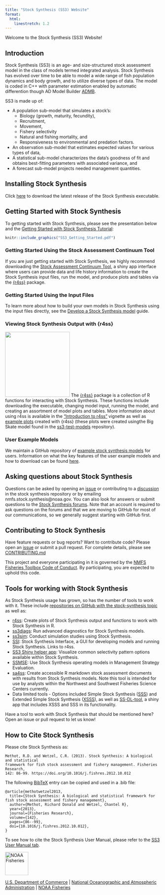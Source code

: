 ```yaml
---
title: "Stock Synthesis (SS3) Website"
format: 
  html: 
    linestretch: 1.2
---
```


Welcome to the Stock Synthesis (SS3) Website!

## Introduction

Stock Synthesis (SS3) is an age- and size-structured stock assessment model in the class of models termed integrated analysis. Stock Synthesis has evolved over time to be able to model a wide range of fish population dynamics and body growth, and to utilize diverse types of data. The model is coded in C++ with parameter estimation enabled by automatic differention though AD Model Builder [ADMB](https://www.admb-project.org/).

SS3 is made up of:

-   A population sub-model that simulates a stock's:
    -   Biology (growth, maturity, fecundity),
    -   Recruitment,
    -   Movement, 
    -   Fishery selectivity
    -   Natural and fishing mortality, and
    -   Responsiveness to environmental and predation factors.
-   An observation sub-model that estimates expected values for various types of data,
-   A statistical sub-model characterizes the data's goodness of fit and obtains best-fitting parameters with associated variance, and
-   A forecast sub-model projects needed management quantities.

## Installing Stock Synthesis 
Click [here](https://github.com/nmfs-ost/ss3-source-code/releases/latest) to download the latest release of the Stock Synthesis executable. 

## Getting Started with Stock Synthesis
To getting started with Stock Synthesis, please see the presentation below and the [Getting Started with Stock Synthesis Tutorial](qmds/getting_started_ss3.qmd):

```r
knitr::include_graphics("SS3_Getting_Started.pdf")
```

### Getting Started Using the Stock Assessment Continuum Tool
If you are just getting started with Stock Synthesis, we highly recommend downloading the [Stock Assessment Continuum Tool](https://github.com/shcaba/SS-DL-tool), a shiny app interface where users can provide data and life history information to create the Stock Synthesis input files, run the model, and produce plots and tables via the [{r4ss}](https://github.com/r4ss/r4ss) package.

### Getting Started Using the Input Files
To learn more about how to build your own models in Stock Synthesis using the input files directly, see the [Develop a Stock Synthesis model](https://nmfs-ost.github.io/ss3-doc/ss3_model_tips.html) guide.

### Viewing Stock Synthesis Output with {r4ss}
![](qmds/images/r4ss_logo.png){fig-align="right" width="210"}
The [{r4ss}](https://github.com/r4ss/r4ss) package is a collection of R functions for interacting with Stock Synthesis. These functions include downloading the executable, changing model input, running the model, and creating an assortment of model plots and tables. More information about using r4ss is available in the ["Introduction to r4ss"](https://r4ss.github.io/r4ss/articles/r4ss-intro-vignette.html) vignette as well as [example plots](https://r4ss.github.io/r4ss/BigSkate) created with {r4ss} (these plots were created usingthe Big Skate model found in the [ss3-test-models](https://github.com/nmfs-ost/ss3-test-models) repository).

### User Example Models
We maintain a GitHub repository of [example stock synthesis models](https://github.com/nmfs-ost/ss3-user-examples) for users. Information on what the key features of the user example models and how to download can be found [here](https://github.com/nmfs-ost/ss3-user-examples#readme).

## Asking questions about Stock Synthesis
Questions can be asked by opening an [issue](https://github.com/nmfs-ost/ss3-source-code/issues) or contributing to a [discussion](https://github.com/nmfs-ost/ss3-source-code/discussions) in the stock synthesis repository or by emailing nmfs.stock.synthesis@noaa.gov. You can also look for answers or submit questions to the [Stock Synthesis forums](https://vlab.noaa.gov/web/stock-synthesis/public-forums). Note that an account is required to ask questions on the forums and that we are moving to GitHub for most of our communications, so we generally suggest starting with GitHub first.

## Contributing to Stock Synthesis
Have feature requests or bug reports? Want to contribute code? Please open an [issue](https://github.com/nmfs-ost/ss3-source-code/issues) or submit a pull request. For complete details, please see [CONTRIBUTING.md](CONTRIBUTING.md)

This project and everyone participating in it is governed by the [NMFS Fisheries Toolbox Code of Conduct](https://github.com/nmfs-fish-tools/Resources/blob/master/CODE_OF_CONDUCT.md). By participating, you are expected to uphold this code.

## Tools for working with Stock Synthesis
As Stock Synthesis usage has grown, so has the number of tools to work with it. These include [repositories on GitHub with the stock-synthesis topic](https://github.com/topics/stock-synthesis) as well as:

- [r4ss](https://github.com/r4ss/r4ss): Create plots of Stock Synthesis output and functions to work with Stock Synthesis in R.
- [ss3diags](https://github.com/PIFSCstockassessments/ss3diags): Run advanced diagnostics for Stock Synthesis models.
- [ss3sim](https://github.com/ss3sim/ss3sim): Conduct simulation studies using Stock Synthesis.
- [SSI](https://vlab.noaa.gov/web/stock-synthesis/document-library/-/document_library/0LmuycloZeIt/view/5042951): Stock Synthesis Interface, a GUI for developing models and running Stock Synthesis. Links to r4ss.
- [SS3 Shiny helper app](https://connect.fisheries.noaa.gov/ss3-helper/): Visualize common selectivity pattern options available within Stock Synthesis.
- [SSMSE](https://github.com/nmfs-fish-tools/SSMSE): Use Stock Synthesis operating models in Management Strategy Evaluation.
- [sa4ss](https://github.com/nwfsc-assess/sa4ss): Create accessible R markdown stock assessment documents with results from Stock Synthesis models. Note this tool is intended for use by analysts within the Northwest and Southwest Fisheries Science Centers currently.
- Data limited tools - Options included Simple Stock Synthesis ([SSS](https://github.com/shcaba/SSS)) and Extended Simple Stock Synthesis ([XSSS](https://github.com/chantelwetzel-noaa/XSSS)), as well as [SS-DL-tool](https://github.com/shcaba/SS-DL-tool), a shiny app that includes XSSS and SSS in its functionality.

Have a tool to work with Stock Synthesis that should be mentioned here? Open an issue or pull request to let us know!

## How to Cite Stock Synthesis
Please cite Stock Synthesis as:

```         
Methot, R.D. and Wetzel, C.R. (2013). Stock Synthesis: A biological and statistical
framework for fish stock assessment and fishery management. Fisheries Research, 
142: 86-99. https://doi.org/10.1016/j.fishres.2012.10.012
```

The following [BibTeX](http://www.bibtex.org/) entry can be copied and used in a .bib file:

```         
@article{methotwetzel2013,
  title={Stock Synthesis: A biological and statistical framework for fish stock assessment and fishery management},
  author={Methot, Richard Donald and Wetzel, Chantel R},
  year={2013}, 
  journal={Fisheries Research},
  volume={142},
  pages={86--99},
  doi={10.1016/j.fishres.2012.10.012},
}
```

To see how to cite the Stock Synthesis User Manual, please refer to the [SS3 User Manual tab](user_manual.qmd).

<img src="https://raw.githubusercontent.com/nmfs-general-modeling-tools/nmfspalette/main/man/figures/noaa-fisheries-rgb-2line-horizontal-small.png" alt="NOAA Fisheries" height="75"/>

[U.S. Department of Commerce](https://www.commerce.gov/) \| [National Oceanographic and Atmospheric Administration](https://www.noaa.gov) \| [NOAA Fisheries](https://www.fisheries.noaa.gov/)
